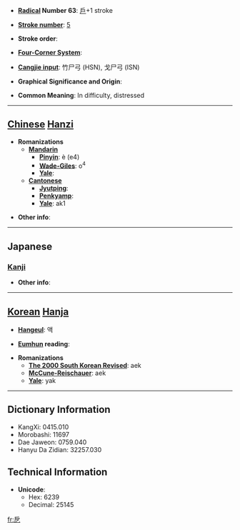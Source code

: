 * '''[[Wiktionary:Chinese radical index| Radical]] Number 63''': [[Wiktionary:Chinese radical index 戶|戶]]+1 stroke

* '''[[Wiktionary:Chinese total strokes index|Stroke number]]''': [[Wiktionary:Chinese total strokes index 5|5]]

* '''Stroke order''': 

* '''[[Wiktionary:Chinese four corner index|Four-Corner System]]''': 

* '''[[Wiktionary:Chinese Cangjie index|Cangjie input]]''': 竹尸弓 (HSN), 戈尸弓 (ISN)

* '''Graphical Significance and Origin''': 

* '''Common Meaning''': In difficulty, distressed

----

== [[Chinese]] [[Hanzi]] ==

* '''Romanizations'''
** '''[[Mandarin]]'''
*** '''[[Pinyin]]''': è (e4)
*** '''[[Wade-Giles]]''': o<sup>4</sup>
*** '''[[Yale]]''': 
** '''[[Cantonese]]'''
*** '''[[Jyutping]]''':
*** '''[[Penkyamp]]''': 
*** '''[[Yale]]''': ak1

* '''Other info''': 

----

==Japanese==
===[[Kanji]]===
{{kanji|on readings=[[あく]] (aku), [[せく]] (seku)|kun readings=[[せまい]] (semai)}}

* '''Other info''':  

----

== [[Korean]] [[Hanja]] ==

* '''[[Hangeul]]''': 액

* '''[[Eumhun]] reading''': 

* '''Romanizations'''
** '''[[The 2000 South Korean Revised Romanization|The 2000 South Korean Revised]]''': aek
** '''[[McCune-Reischauer]]''': aek
** '''[[Yale]]''': yak

----

== Dictionary Information ==

* KangXi: 0415.010
* Morobashi: 11697
* Dae Jaweon: 0759.040
* Hanyu Da Zidian: 32257.030

== Technical Information ==

* '''Unicode''':
** Hex: 6239
** Decimal: 25145

[[fr:戹]]